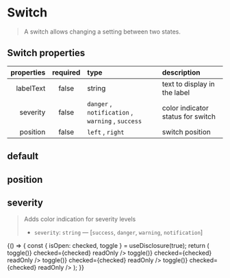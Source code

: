 
<Meta title="Forms/Switch" component={Switch} />

# Switch

> A switch allows changing a setting between two states.

## Switch properties

| properties | required | type                                                                                          | description                       |
| ---------: | :------: | :-------------------------------------------------------------------------------------------- | :-------------------------------- |
|  labelText |  false   | string                                                                                        | text to display in the label      |
|   severity |  false   | <code>danger</code> , <code>notification</code> , <code>warning</code> , <code>success</code> | color indicator status for switch |
|   position |  false   | <code>left</code> , <code>right</code>                                                        | switch position                   |

## default

<Canvas>
  <Story name="default">
    <Switch labelText="My Switch Button" />
  </Story>
</Canvas>

## position

<Canvas>
  <Story name="position">
    <GnuiContainer>
      <Switch name="label-left" position="left" labelText="My Switch Button" />
      <Spacer height="1rem" />
      <Switch
        name="label-right"
        position="right"
        labelText="My Switch Button"
      />
    </GnuiContainer>
  </Story>
</Canvas>

## severity

> Adds color indication for severity levels
>
> - `severity`: `string` — [`success`, `danger`, `warning`, `notification`]

<Canvas>
  <Story name="severity">
    {() => {
      const { isOpen: checked, toggle } = useDisclosure(true);
      return (
        <GnuiContainer>
          <Switch
            name="label1"
            severity="warning"
            labelText="My Switch Button Warning"
            onClick={() => toggle()}
            checked={checked}
            readOnly
          />
          <Spacer height="1rem" />
          <Switch
            name="label2"
            severity="danger"
            labelText="My Switch Button Danger"
            onClick={() => toggle()}
            checked={checked}
            readOnly
          />
          <Spacer height="1rem" />
          <Switch
            name="label3"
            severity="success"
            labelText="My Switch Button Success"
            onClick={() => toggle()}
            checked={checked}
            readOnly
          />
          <Spacer height="1rem" />
          <Switch
            name="label4"
            severity="notification"
            labelText="My Switch Button Notification"
            onClick={() => toggle()}
            checked={checked}
            readOnly
          />
        </GnuiContainer>
      );
    }}
  </Story>
</Canvas>
